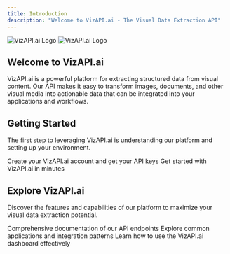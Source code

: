 ```yaml
---
title: Introduction
description: "Welcome to VizAPI.ai - The Visual Data Extraction API"
---
```


<img
  className="block dark:hidden"
  src="/images/vizapi-light.svg"
  alt="VizAPI.ai Logo"
/>
<img
  className="hidden dark:block"
  src="/images/vizapi-light.svg"
  alt="VizAPI.ai Logo"
/>

## Welcome to VizAPI.ai

VizAPI.ai is a powerful platform for extracting structured data from visual content. Our API makes it easy to transform images, documents, and other visual media into actionable data that can be integrated into your applications and workflows.

## Getting Started

The first step to leveraging VizAPI.ai is understanding our platform and setting up your environment.

<CardGroup cols={2}>
  <Card
    title="Set Up Your Account"
    icon="user-plus"
    href="https://app.vizapi.ai/auth"
  >
    Create your VizAPI.ai account and get your API keys
  </Card>
  <Card
    title="Quick Integration"
    icon="bolt"
    href="/quickstart"
  >
    Get started with VizAPI.ai in minutes
  </Card>
</CardGroup>

## Explore VizAPI.ai

Discover the features and capabilities of our platform to maximize your visual data extraction potential.

<CardGroup cols={2}>
  <Card
    title="API Reference"
    icon="code"
    href="/api-reference/introduction"
  >
    Comprehensive documentation of our API endpoints
  </Card>
  <Card
    title="Use Cases"
    icon="lightbulb"
    href="/essentials/use-cases"
  >
    Explore common applications and integration patterns
  </Card>
  <Card
    title="Dashboard Guide"
    icon="gauge"
    href="/essentials/dashboard"
  >
    Learn how to use the VizAPI.ai dashboard effectively
  </Card>
</CardGroup>
